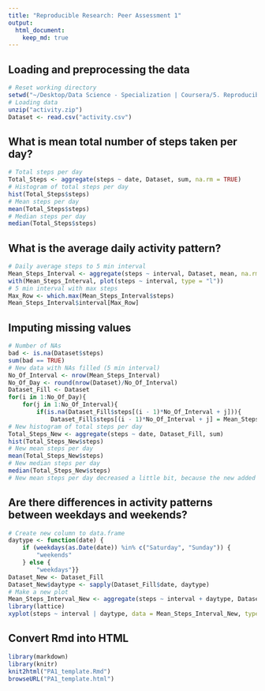 ```yaml
---
title: "Reproducible Research: Peer Assessment 1"
output: 
  html_document:
    keep_md: true
---
```



## Loading and preprocessing the data
```r
# Reset working directory
setwd("~/Desktop/Data Science - Specialization | Coursera/5. Reproducible Research/Peer Assignments/RepData_PeerAssessment1")
# Loading data
unzip("activity.zip")
Dataset <- read.csv("activity.csv")
```


## What is mean total number of steps taken per day?
```r
# Total steps per day
Total_Steps <- aggregate(steps ~ date, Dataset, sum, na.rm = TRUE)
# Histogram of total steps per day
hist(Total_Steps$steps)
# Mean steps per day
mean(Total_Steps$steps)
# Median steps per day
median(Total_Steps$steps)
```


## What is the average daily activity pattern?
```r
# Daily average steps to 5 min interval
Mean_Steps_Interval <- aggregate(steps ~ interval, Dataset, mean, na.rm = TRUE)
with(Mean_Steps_Interval, plot(steps ~ interval, type = "l"))
# 5 min interval with max steps
Max_Row <- which.max(Mean_Steps_Interval$steps)
Mean_Steps_Interval$interval[Max_Row]
```


## Imputing missing values
```r
# Number of NAs
bad <- is.na(Dataset$steps)
sum(bad == TRUE)
# New data with NAs filled (5 min interval)
No_Of_Interval <- nrow(Mean_Steps_Interval)
No_Of_Day <- round(nrow(Dataset)/No_Of_Interval)
Dataset_Fill <- Dataset
for(i in 1:No_Of_Day){
    for(j in 1:No_Of_Interval){
        if(is.na(Dataset_Fill$steps[(i - 1)*No_Of_Interval + j])){
            Dataset_Fill$steps[(i - 1)*No_Of_Interval + j] = Mean_Steps_Interval$steps[j]}}}
# New histogram of total steps per day
Total_Steps_New <- aggregate(steps ~ date, Dataset_Fill, sum)
hist(Total_Steps_New$steps)
# New mean steps per day
mean(Total_Steps_New$steps)
# New median steps per day
median(Total_Steps_New$steps)
# New mean steps per day decreased a little bit, because the new added mean 5-minutes interval, which are to replace the missing values, are values smaller than the mean steps. This indicates that smaller values are more difficult to be detected, so that they are more likely to form missing values. Imputing missing data makes the estimates more close to the real situation, in which smaller values are less likely to be detected.
```


## Are there differences in activity patterns between weekdays and weekends?
```r
# Create new column to data.frame
daytype <- function(date) {
    if (weekdays(as.Date(date)) %in% c("Saturday", "Sunday")) {
        "weekends"
    } else {
        "weekdays"}}
Dataset_New <- Dataset_Fill
Dataset_New$daytype <- sapply(Dataset_Fill$date, daytype)
# Make a new plot
Mean_Steps_Interval_New <- aggregate(steps ~ interval + daytype, Dataset_New, mean)
library(lattice)
xyplot(steps ~ interval | daytype, data = Mean_Steps_Interval_New, type = "l", layout = c(1, 2)) 
```


## Convert Rmd into HTML
```r
library(markdown)
library(knitr)
knit2html("PA1_template.Rmd")
browseURL("PA1_template.html")
```
